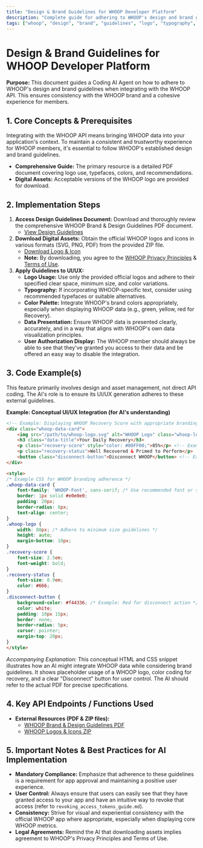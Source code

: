 ```yaml
---
title: "Design & Brand Guidelines for WHOOP Developer Platform"
description: "Complete guide for adhering to WHOOP's design and brand guidelines when integrating with the WHOOP API, ensuring consistency and trustworthy user experience."
tags: ["whoop", "design", "brand", "guidelines", "logo", "typography", "colors", "ui", "ux", "branding", "integration"]
---
```


# Design & Brand Guidelines for WHOOP Developer Platform

**Purpose:** This document guides a Coding AI Agent on how to adhere to WHOOP's design and brand guidelines when integrating with the WHOOP API. This ensures consistency with the WHOOP brand and a cohesive experience for members.

## 1. Core Concepts & Prerequisites

Integrating with the WHOOP API means bringing WHOOP data into your application's context. To maintain a consistent and trustworthy experience for WHOOP members, it's essential to follow WHOOP's established design and brand guidelines.

*   **Comprehensive Guide:** The primary resource is a detailed PDF document covering logo use, typefaces, colors, and recommendations.
*   **Digital Assets:** Acceptable versions of the WHOOP logo are provided for download.

## 2. Implementation Steps

1.  **Access Design Guidelines Document:** Download and thoroughly review the comprehensive WHOOP Brand & Design Guidelines PDF document.
    *   [View Design Guidelines](https://developer.whoop.com/assets/files/WHOOP%20-%20Brand%20&%20Design%20Guidelines-bdea3554e94b4ea09e68695b1e8dc8e7.pdf)
2.  **Download Digital Assets:** Obtain the official WHOOP logos and icons in various formats (SVG, PNG, PDF) from the provided ZIP file.
    *   [Download Logo & Icon](https://developer.whoop.com/assets/files/WHOOP%20-%20Logos-771dd7bce35d93f93653f2ae3225916a.zip)
    *   **Note:** By downloading, you agree to the [WHOOP Privacy Principles](https://www.whoop.com/privacy/whoop-privacy-principles/) & [Terms of Use](https://www.whoop.com/termsofuse/).
3.  **Apply Guidelines to UI/UX:**
    *   **Logo Usage:** Use only the provided official logos and adhere to their specified clear space, minimum size, and color variations.
    *   **Typography:** If incorporating WHOOP-specific text, consider using recommended typefaces or suitable alternatives.
    *   **Color Palette:** Integrate WHOOP's brand colors appropriately, especially when displaying WHOOP data (e.g., green, yellow, red for Recovery).
    *   **Data Presentation:** Ensure WHOOP data is presented clearly, accurately, and in a way that aligns with WHOOP's own data visualization principles.
    *   **User Authorization Display:** The WHOOP member should always be able to see that they've granted you access to their data and be offered an easy way to disable the integration.

## 3. Code Example(s)

This feature primarily involves design and asset management, not direct API coding. The AI's role is to ensure its UI/UX generation adheres to these external guidelines.

**Example: Conceptual UI/UX Integration (for AI's understanding)**
```html
<!-- Example: Displaying WHOOP Recovery Score with appropriate branding -->
<div class="whoop-data-card">
    <img src="/path/to/whoop-logo.svg" alt="WHOOP Logo" class="whoop-logo">
    <h3 class="data-title">Your Daily Recovery</h3>
    <p class="recovery-score" style="color: #00FF00;">85%</p> <!-- Example: Green for high recovery -->
    <p class="recovery-status">Well Recovered & Primed to Perform</p>
    <button class="disconnect-button">Disconnect WHOOP</button> <!-- Easy way to disable integration -->
</div>

<style>
/* Example CSS for WHOOP branding adherence */
.whoop-data-card {
    font-family: 'WHOOP-Font', sans-serif; /* Use recommended font or similar */
    border: 1px solid #e0e0e0;
    padding: 20px;
    border-radius: 8px;
    text-align: center;
}
.whoop-logo {
    width: 80px; /* Adhere to minimum size guidelines */
    height: auto;
    margin-bottom: 10px;
}
.recovery-score {
    font-size: 2.5em;
    font-weight: bold;
}
.recovery-status {
    font-size: 0.9em;
    color: #666;
}
.disconnect-button {
    background-color: #f44336; /* Example: Red for disconnect action */
    color: white;
    padding: 10px 15px;
    border: none;
    border-radius: 5px;
    cursor: pointer;
    margin-top: 20px;
}
</style>
```
*Accompanying Explanation:* This conceptual HTML and CSS snippet illustrates how an AI might integrate WHOOP data while considering brand guidelines. It shows placeholder usage of a WHOOP logo, color coding for recovery, and a clear "Disconnect" button for user control. The AI should refer to the actual PDF for precise specifications.

## 4. Key API Endpoints / Functions Used

*   **External Resources (PDF & ZIP files):**
    *   [WHOOP Brand & Design Guidelines PDF](https://developer.whoop.com/assets/files/WHOOP%20-%20Brand%20&%20Design%20Guidelines-bdea3554e94b4ea09e68695b1e8dc8e7.pdf)
    *   [WHOOP Logos & Icons ZIP](https://developer.whoop.com/assets/files/WHOOP%20-%20Logos-771dd7bce35d93f93653f2ae3225916a.zip)

## 5. Important Notes & Best Practices for AI Implementation

*   **Mandatory Compliance:** Emphasize that adherence to these guidelines is a requirement for app approval and maintaining a positive user experience.
*   **User Control:** Always ensure that users can easily see that they have granted access to your app and have an intuitive way to revoke that access (refer to `revoking_access_tokens_guide.md`).
*   **Consistency:** Strive for visual and experiential consistency with the official WHOOP app where appropriate, especially when displaying core WHOOP metrics.
*   **Legal Agreements:** Remind the AI that downloading assets implies agreement to WHOOP's Privacy Principles and Terms of Use.